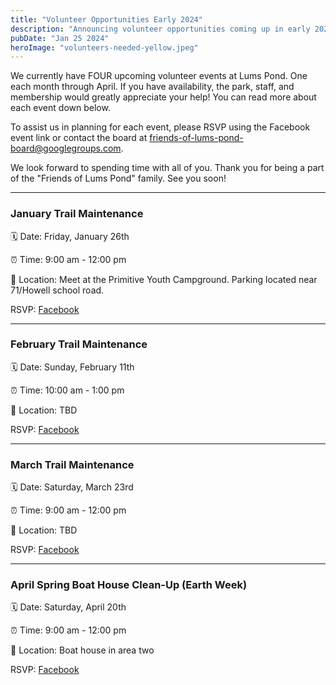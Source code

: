 ```yaml
---
title: "Volunteer Opportunities Early 2024"
description: "Announcing volunteer opportunities coming up in early 2024."
pubDate: "Jan 25 2024"
heroImage: "volunteers-needed-yellow.jpeg"
---
```


We currently have FOUR upcoming volunteer events at Lums Pond. One each month through April. If you have availability, the park, staff, and membership would greatly appreciate your help! You can read more about each event down below.

To assist us in planning for each event, please RSVP using the Facebook event
link or contact the board at <a href="mailto:friends-of-lums-pond-board@googlegroups.com">
friends-of-lums-pond-board@googlegroups.com</a>.

We look forward to spending time with all of you. Thank you for being a part of the "Friends of Lums Pond" family. See you soon!

---

### January Trail Maintenance

🗓 Date: Friday, January 26th

⏰ Time: 9:00 am - 12:00 pm

📍 Location: Meet at the Primitive Youth Campground. Parking located near 71/Howell school road.

RSVP: <a href="https://fb.me/e/1B7m8HOZj" target="_blank">Facebook</a>

---

### February Trail Maintenance

🗓 Date: Sunday, February 11th

⏰ Time: 10:00 am - 1:00 pm

📍 Location: TBD

RSVP: <a href="https://fb.me/e/1PCF7LMNN" target="_blank">Facebook</a>

---

### March Trail Maintenance

🗓 Date: Saturday, March 23rd

⏰ Time: 9:00 am - 12:00 pm

📍 Location: TBD

RSVP: <a href="https://fb.me/e/3MhiUqAwd" target="_blank">Facebook</a>

---

### April Spring Boat House Clean-Up (Earth Week)

🗓 Date: Saturday, April 20th

⏰ Time: 9:00 am - 12:00 pm

📍 Location: Boat house in area two

RSVP: <a href="https://fb.me/e/51QNKEtPf" target="_blank">Facebook</a>
